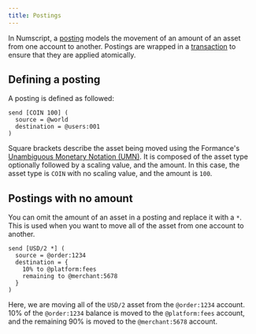```yaml
---
title: Postings
---
```


In Numscript, a [posting](../../reference/transactions.md#postings) models the movement of an amount of an asset from one account to another. Postings are wrapped in a [transaction](../../reference/transactions.md#transactions-1) to ensure that they are applied atomically.

## Defining a posting

A posting is defined as followed:

```numscript
send [COIN 100] (
  source = @world
  destination = @users:001
)
```

Square brackets describe the asset being moved using the Formance's [Unambiguous Monetary Notation (UMN)](../../../stack/unambiguous-monetary-notation.md). It is composed of the asset type optionally followed by a scaling value, and the amount. In this case, the asset type is `COIN` with no scaling value, and the amount is `100`.

## Postings with no amount

You can omit the amount of an asset in a posting and replace it with a `*`. This is used when you want to move all of the asset from one account to another.

```numscript
send [USD/2 *] (
  source = @order:1234
  destination = {
    10% to @platform:fees
    remaining to @merchant:5678
  }
)
```

Here, we are moving all of the `USD/2` asset from the `@order:1234` account. 10% of the `@order:1234` balance is moved to the `@platform:fees` account, and the remaining 90% is moved to the `@merchant:5678` account.
